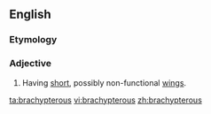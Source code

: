 ==English==

===Etymology===
{{confix|brachy|pterous}}

===Adjective===
{{en-adj|-}}

# {{zoology}} Having [[short]], possibly non-functional [[wings]].

[[ta:brachypterous]]
[[vi:brachypterous]]
[[zh:brachypterous]]